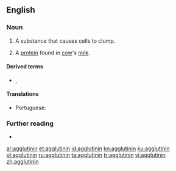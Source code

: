 ==English==

===Noun===
{{en-noun}}

# A substance that causes cells to clump.
# {{lb|en|specifically}} A [[protein]] found in [[cow]]'s [[milk]].

====Derived terms====
* {{l|en|haemagglutinin}}, {{l|en|hemagglutinin}}

====Translations====
{{trans-top|substance that causes cells to clump}}
* Portuguese: {{t|pt|aglutinina|f}}
{{trans-mid}}
{{trans-bottom}}

===Further reading===
* {{projectlink|pedia}}

[[ar:agglutinin]]
[[et:agglutinin]]
[[id:agglutinin]]
[[kn:agglutinin]]
[[ku:agglutinin]]
[[pl:agglutinin]]
[[ru:agglutinin]]
[[ta:agglutinin]]
[[tr:agglutinin]]
[[vi:agglutinin]]
[[zh:agglutinin]]